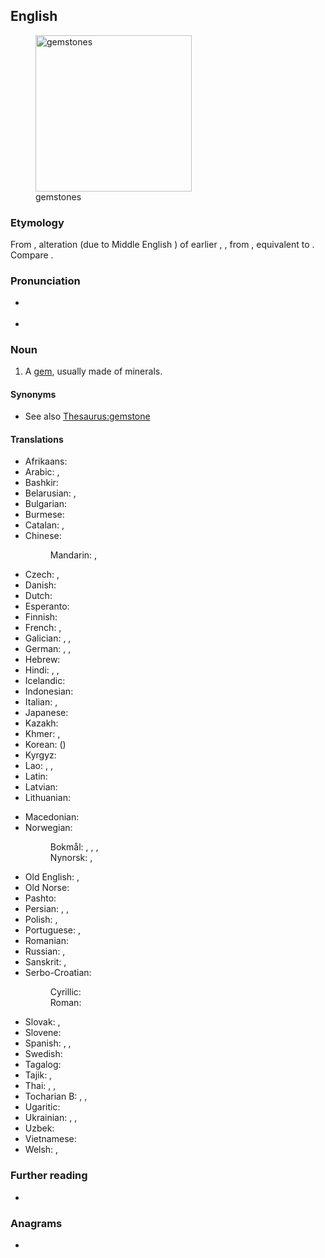 ==English==
[[File:Birthstones.svg|thumb|right|250px|gemstones]]

===Etymology===
From {{der|en|enm|gimstone}}, alteration (due to Middle English {{m|enm|gemme}}) of earlier {{m|enm|ȝimston}}, {{m|enm|ȝimstan}}, from {{der|en|ang|[[ġimstān]], [[ġymstān]]||gem; jewel; precious stone}}, equivalent to {{compound|en|gem|stone}}. Compare {{cog|is|gimsteinn||jewel; gem}}.

===Pronunciation===
* {{a|GA}} {{IPA|en|/ˈdʒɛmˌstoʊn/}}
* {{audio|en|en-us-gemstone.ogg|Audio (US)}}

===Noun===
{{en-noun}}

# A [[gem]], usually made of minerals.

====Synonyms====
* See also [[Thesaurus:gemstone]]

====Translations====
{{trans-top|gem}}
* Afrikaans: {{t|af|edelsteen}}
* Arabic: {{t+|ar|جَوْهَر|m}}, {{t|ar|جَوْهَرَة|f}} {{q|singulative}}
* Bashkir: {{t|ba|аҫыл таш|sc=Cyrl}}
* Belarusian: {{t|be|кашто́ўны ка́мень|m}}, {{t|be|самацве́т|m}}
* Bulgarian: {{t|bg|скъпоце́нен ка́мък|m}}
* Burmese: {{t+|my|ရတနာ}}
* Catalan: {{t|ca|pedra preciosa|f}}, {{t+|ca|gemma|f}}
* Chinese:
*: Mandarin: {{t+|cmn|寶石|sc=Hani}}, {{t+|cmn|宝石|tr=bǎoshí|sc=Hani}}
* Czech: {{t|cs|klenot|m}}, {{t+|cs|drahokam|m}}
* Danish: {{t|da|ædelsten|c}}
* Dutch: {{t+|nl|edelsteen|m}}
* Esperanto: {{t|eo|gemo}}
* Finnish: {{t+|fi|jalokivi}}
* French: {{t+|fr|pierre précieuse|f}}, {{t+|fr|joyau|m}}
* Galician: {{t+|gl|pedra preciosa|f}}, {{t|gl|xema|f}}, {{t+|gl|xoia|f}}
* German: {{t+|de|Edelstein|m}}, {{t+|de|Juwel|n}}, {{t+|de|Kleinod|n}}
* Hebrew: {{t|he|אֶבֶן יְקָרָה|f|tr=éven yekará}}
* Hindi: {{t+|hi|मणि|m}}, {{t+|hi|रत्न|m}}, {{t+|hi|पत्थर|m}}
* Icelandic: {{t+|is|gimsteinn|m}}
* Indonesian: {{t+|id|batu akik}}
* Italian: {{t|it|pietra preziosa|f}}, {{t+|it|gemma|f}}
* Japanese: {{t+|ja|宝石|tr=ほうせき, hōseki|sc=Jpan}}
* Kazakh: {{t|kk|асыл тас}}
* Khmer: {{t+|km|ត្បូង}}, {{t+|km|មណី}}
* Korean: {{t+|ko|보석}} ({{t+|ko|寶石}})
* Kyrgyz: {{t|ky|асыл таш}}
* Lao: {{t|lo|ພອຽ}}, {{t|lo|ມະນີ}}, {{t|lo|ຣະຕະນະ}}
* Latin: {{t|la|gemma|f}}
* Latvian: {{t|lv|dārgakmens|m}}
* Lithuanian: {{t|lt|brangakmenis|m}}
{{trans-mid}}
* Macedonian: {{t|mk|скапоцен камен|m}}
* Norwegian:
*: Bokmål: {{t+|nb|edelstein|m}}, {{t+|nb|edelsten|m}}, {{t|nb|smykkestein|m}}, {{t|nb|smykkesten|m}}
*: Nynorsk: {{t|nn|edelstein|m}}, {{t|nn|smykkestein|m}}
* Old English: {{t|ang|ġimstān|m}}, {{t|ang|ġymstān|m}}
* Old Norse: {{t|non|gimsteinn|m}}
* Pashto: {{t+|ps|غمی|m|tr=ǧamáy}}
* Persian: {{t+|fa|نگین|tr=negin|sc=fa-Arab}}, {{t+|fa|گوهر|tr=gowhar}}, {{t+|fa|گوهرسنگ|tr=goharsang}}
* Polish: {{t+|pl|klejnot|m}}, {{t+|pl|kamień szlachetny|m}}
* Portuguese: {{t+|pt|pedra preciosa|f}}, {{t+|pt|gema|f}}
* Romanian: {{t+|ro|piatră prețioasă|f}}
* Russian: {{t+|ru|драгоце́нный ка́мень|m}}, {{t+|ru|самоцве́т|m}}
* Sanskrit: {{t+|sa|मणि|m}}, {{t+|sa|रत्न|n}}
* Serbo-Croatian:
*: Cyrillic: {{t|sh|драгуљ|m}}
*: Roman: {{t+|sh|dragulj|m}}
* Slovak: {{t|sk|klenot|m}}, {{t|sk|drahokam|m}}
* Slovene: {{t+|sl|dragulj|m}}
* Spanish: {{t+|es|piedra preciosa|f}}, {{t+|es|joya|f}}, {{t+|es|alhaja|f}}
* Swedish: {{t+|sv|ädelsten|c}}
* Tagalog: {{t|tl|hiyas}}
* Tajik: {{t|tg|чавхар}}, {{t|tg|гавҳар}}
* Thai: {{t+|th|พลอย}}, {{t|th|จินดา}}, {{t+|th|รัตน์}}
* Tocharian B: {{t|txb|wamer}}, {{t|txb|naumiye}}, {{t|txb|prāp}}
* Ugaritic: {{t|uga|𐎑𐎅𐎗}}
* Ukrainian: {{t|uk|дорогоці́нний ка́мінь|m}}, {{t|uk|кошто́вний ка́мінь|m}}, {{t|uk|самоцві́т|m}}
* Uzbek: {{t+|uz|gavhar}}
* Vietnamese: {{t|vi|đá quý}}
* Welsh: {{t|cy|tlysfaen|m}}, {{t|cy|tlysfeini|m-p}}
{{trans-bottom}}

===Further reading===
* {{pedialite}}

===Anagrams===
* {{anagrams|en|a=eegmnost|emongest}}